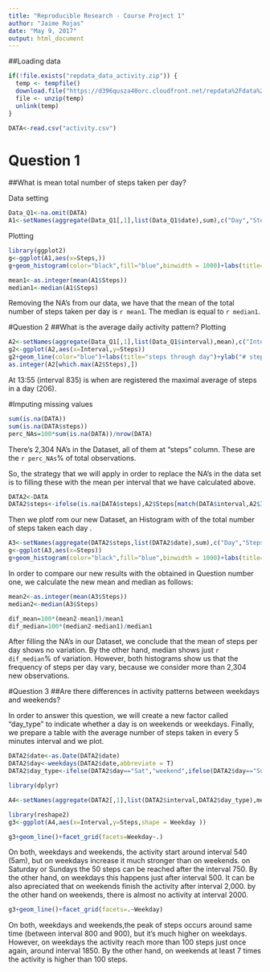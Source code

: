 ---
title: "Reproducible Research - Course Project 1"
author: "Jaime Rojas"
date: "May 9, 2017"
output: html_document
---

##Loading data

```{r Loading data, echo=TRUE}

if(!file.exists("repdata_data_activity.zip")) {
  temp <- tempfile()
  download.file("https://d396qusza40orc.cloudfront.net/repdata%2Fdata%2Factivity.zip",temp)
  file <- unzip(temp)
  unlink(temp)
}

DATA<-read.csv("activity.csv")

```

# Question 1
##What is mean total number of steps taken per day?

Data setting
```{r Setting data to plot}
Data_Q1<-na.omit(DATA) 
A1<-setNames(aggregate(Data_Q1[,1],list(Data_Q1$date),sum),c("Day","Steps"))

```
Plotting
```{r plotting HIST,fig.height=4,fig.width=6}
library(ggplot2)
g<-ggplot(A1,aes(x=Steps,))
g+geom_histogram(color="black",fill="blue",binwidth = 1000)+labs(title="Steps per day")+ylab("# Days")

```


```{r mean1 and median1}
mean1<-as.integer(mean(A1$Steps))
median1<-median(A1$Steps)

```
Removing the NA's from our data, we have that the mean of the total number of steps taken per day is `r mean1`. The median is equal to `r median1`.



#Question 2
##What is the average daily activity pattern?
Plotting
```{r plotting TIME_S,fig.height=4,fig.width=6}
A2<-setNames(aggregate(Data_Q1[,1],list(Data_Q1$interval),mean),c("Interval","Steps"))
g2<-ggplot(A2,aes(x=Interval,y=Steps))
g2+geom_line(color="blue")+labs(title="steps through day")+ylab("# steps per interval")+xlab("5min interval")
as.integer(A2[which.max(A2$Steps),])
```
At 13:55 (interval 835) is when are registered the maximal average of steps in a day (206).



#Imputing missing values

```{r Total NAs}

sum(is.na(DATA))
sum(is.na(DATA$steps))
perc_NAs=100*sum(is.na(DATA))/nrow(DATA)
```
There's 2,304 NA's in the Dataset, all of them at "steps" column. These are the `r perc_NAs`% of total observations.

So, the strategy that we will apply in order to replace the NA's in the data set is to filling these with the mean per interval that we have calculated above.

```{r Replace NAs}
DATA2<-DATA
DATA2$steps<-ifelse(is.na(DATA$steps),A2$Steps[match(DATA$interval,A2$Interval)],DATA$steps)
```

Then we plotf rom our new Dataset, an Histogram with of the total number of steps taken each day .

```{r new Plot total steps}
A3<-setNames(aggregate(DATA2$steps,list(DATA2$date),sum),c("Day","Steps"))
g<-ggplot(A3,aes(x=Steps))
g+geom_histogram(color="black",fill="blue",binwidth = 1000)+labs(title="Steps per day")+ylab("# Days")
```

In order to compare our new results with the obtained in Question number one, we calculate the new mean and median as follows:
```{r mean2 and median2}
mean2<-as.integer(mean(A3$Steps))
median2<-median(A3$Steps)

dif_mean=100*(mean2-mean1)/mean1
dif_median=100*(median2-median1)/median1

```
After filling the NA's in our Dataset, we conclude that the mean of steps per day shows no variation. By the other hand, median shows just `r dif_median`% of variation. However, both histograms show us that the frequency of steps per day vary, because we consider more than 2,304 new observations.



#Question 3
##Are there differences in activity patterns between weekdays and weekends?

In order to answer this question, we will create a new factor called "day_type" to indicate whether a day is on weekends or weekdays.  Finally, we prepare a table with the average number of steps taken in every 5 minutes interval and we plot.

```{r Wdays$Wend}
DATA2$date<-as.Date(DATA2$date)
DATA2$day<-weekdays(DATA2$date,abbreviate = T)
DATA2$day_type<-ifelse(DATA2$day=="Sat","weekend",ifelse(DATA2$day=="Sun","weekend","weekday"))

library(dplyr)

A4<-setNames(aggregate(DATA2[,1],list(DATA2$interval,DATA2$day_type),mean),c("Interval","Weekday","Steps"))

```

  

```{r plotting 3TIME_S,fig.height=6,fig.width=6}
library(reshape2)
g3<-ggplot(A4,aes(x=Interval,y=Steps,shape = Weekday ))

g3+geom_line()+facet_grid(facets=Weekday~.)

```

On both, weekdays and weekends, the activity start around interval 540 (5am), but on weekdays increase it much stronger than on weekends. on Saturday or Sundays the 50 steps can be reached after the interval 750. By the other hand, on weekdays this happens just after interval 500. It can be also apreciated that on weekends finish the activity after interval 2,000. by the other hand on weekends, there is almost no activity at interval 2000.  
```{r plotting 3TIME_S2,fig.height=6,fig.width=6}
g3+geom_line()+facet_grid(facets=.~Weekday)

```
On both, weekdays and weekends,the peak of steps occurs around same time (between interval 800 and 900), but it's much higher on weekdays. However, on weekdays the activity reach more than 100 steps just once again, around interval 1850. By the other hand, on weekends at least 7 times the activity is higher than 100 steps.